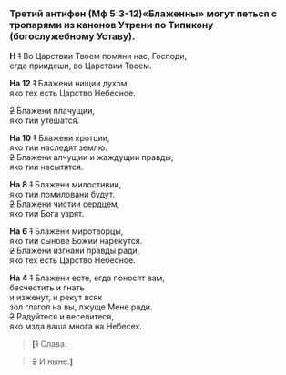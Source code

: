 
### Третий антифон (Мф 5:3-12)<Tooltip>«Блаженны» могут петься с тропарями из канонов Утрени по Типикону (богослужебному Уставу).</Tooltip>

**Н** ~~1~~ Во Царствии Твоем помяни нас, Господи,  
егда приидеши, во Царствии Твоем.

**На 12** ~~1~~ Блажени нищии духом,  
яко тех есть Царство Небесное.

~~2~~ Блажени плачущии,  
яко тии утешатся.

**На 10** ~~1~~ Блажени кротции,  
яко тии наследят землю.  
~~2~~ Блажени алчущии и жаждущии правды,  
яко тии насытятся.

**На 8** ~~1~~ Блажени милостивии,  
яко тии помиловани будут.  
~~2~~ Блажени чистии сердцем,  
яко тии Бога узрят.

**На 6** ~~1~~ Блажени миротворцы,  
яко тии сынове Божии нарекутся.  
~~2~~ Блажени изгнани правды ради,  
яко тех есть Царство Небесное.

**На 4** ~~1~~ Блажени есте, егда поносят вам,  
бесчестить и гнать <br /> и изженут, и рекут всяк  
зол глагол на вы, лжуще Мене ради.  
~~2~~ Радуйтеся и веселитеся, <br /> яко мзда ваша многа на Небесех.

> **[**~~1~~ Слава.

> ~~2~~ И ныне.**]**
